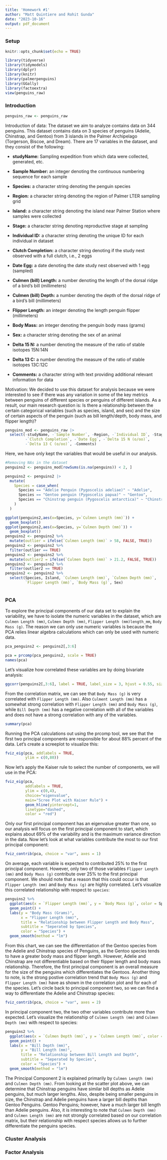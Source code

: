 ```yaml
---
title: 'Homework #1'
author: "Matt Quintiere and Rohit Gunda"
date: "2023-10-16"
output: pdf_document
---
```


### Setup

```r
knitr::opts_chunk$set(echo = TRUE)
```

```r
library(tidyverse)
library(tidymodels)
library(dplyr)
library(knitr)
library(palmerpenguins)
library(GGally)
library(factoextra)
view(penguins_raw)
```

### Introduction

```r
penguins_raw <- penguins_raw
```

Introduction of data: The dataset we aim to analyze contains data on 344 penguins. This dataset contains data on 3 species of penguins (Adelie, Chinstrap, and Gentoo) from 3 islands in the Palmer Archipelago (Torgerson, Biscoe, and Dream). There are 17 variables in the dataset, and they consist of the following:

-   **studyName:** Sampling expedition from which data were collected, generated, etc.

-   **Sample Number:** an integer denoting the continuous numbering sequence for each sample

-   **Species:** a character string denoting the penguin species

-   **Region:** a character string denoting the region of Palmer LTER sampling grid

-   **Island:** a character string denoting the island near Palmer Station where samples were collected

-   **Stage:** a character string denoting reproductive stage at sampling

-   **Individual ID:** a character string denoting the unique ID for each individual in dataset

-   **Clutch Completion:** a character string denoting if the study nest observed with a full clutch, i.e., 2 eggs

-   **Date Egg:** a date denoting the date study nest observed with 1 egg (sampled)

-   **Culmen (bill) Length:** a number denoting the length of the dorsal ridge of a bird's bill (millimeters)

-   **Culmen (bill) Depth:** a number denoting the depth of the dorsal ridge of a bird's bill (millimeters)

-   **Flipper Length:** an integer denoting the length penguin flipper (millimeters)

-   **Body Mass:** an integer denoting the penguin body mass (grams)

-   **Sex:** a character string denoting the sex of an animal

-   **Delta 15 N:** a number denoting the measure of the ratio of stable isotopes 15N:14N

-   **Delta 13 C:** a number denoting the measure of the ratio of stable isotopes 13C:12C

-   **Comments:** a character string with text providing additional relevant information for data

Motivation: We decided to use this dataset for analysis because we were interested to see if there was any variation in some of the key metrics between penguins of different species or penguins of different islands. As a result, our main research question is: Is there a relationship between the certain categorical variables (such as species, island, and sex) and the size of certain aspects of the penguin (such as bill length/depth, body mass, and flipper length)?

```r

penguins_mod <- penguins_raw |>
  select(-studyName, -`Sample Number`, -Region, -`Individual ID`, -Stage, 
         -`Clutch Completion`, -`Date Egg`, -`Delta 15 N (o/oo)`, 
         -`Delta 13 C (o/oo)`, -Comments)

```

Here, we have only kept the variables that would be useful in our analysis.

```r
#Removing NAs in the dataset
penguins2 <- penguins_mod[rowSums(is.na(penguins)) < 2, ]
```

```r
penguins2 <- penguins2 |>
  mutate(
    Species = case_when(
      Species == "Adelie Penguin (Pygoscelis adeliae)" ~ "Adelie",
      Species == "Gentoo penguin (Pygoscelis papua)" ~ "Gentoo",
      Species == "Chinstrap penguin (Pygoscelis antarctica)" ~ "Chinstrap"
    )
  )

ggplot(penguins2,aes(x=Species, y=`Culmen Length (mm)`)) + 
  geom_boxplot() 
ggplot(penguins2,aes(x=Species, y=`Culmen Depth (mm)`)) + 
  geom_boxplot() 
penguins2 <- penguins2 %>% 
  mutate(outlier = ifelse(`Culmen Length (mm)` > 58, FALSE, TRUE))
penguins2 <- penguins2 %>% 
  filter(outlier == TRUE)
penguins2 <- penguins2 %>% 
  mutate(outlier2 = ifelse(`Culmen Depth (mm)` > 21.2, FALSE, TRUE))
penguins2 <- penguins2 %>% 
  filter(outlier2 == TRUE)
penguins2 <- penguins2 %>% 
  select(Species, Island, `Culmen Length (mm)`, `Culmen Depth (mm)`,
         `Flipper Length (mm)`, `Body Mass (g)`, Sex)
  
```

### PCA

To explore the principal components of our data set to explain the variability, we have to isolate the numeric variables in the dataset, which are `Culmen Length (mm)`, `Culmen Depth (mm)`, `Flipper Length (mm)length_mm`, `Body Mass (g)`. The reason we can only use numeric variables is because the PCA relies linear algebra calculations which can only be used with numeric data.

```r
pca_penguins2 <- penguins2[,3:6]

pca = prcomp(pca_penguins2, scale = TRUE)
names(pca)
```

Let's visualize how correlated these variables are by doing bivariate analysis:

```r
ggcorr(penguins2[,3:6], label = TRUE, label_size = 3, hjust = 0.55, size =3)
```

From the correlation matrix, we can see that `Body Mass (g)` is very correlated with `Flipper Length (mm)`. Also `Culment Length (mm)` has a somewhat strong correlation with `Flipper Length (mm)` and `Body Mass (g)`, while `Bill Depth (mm)` has a negative correlation with all of the variables and does not have a strong correlation with any of the variables.

```r
summary(pca)
```

Running the PCA calculations out using the prcomp tool, we see that the first two principal components are responsible for about 88% percent of the data. Let's create a screeplot to visualize this:

```r
fviz_eig(pca, addlabels = TRUE,
         ylim = c(0,80))
```

Now let's apply the Kaiser rule to select the number of components, we will use in the PCA:

```r
fviz_eig(pca, 
         addlabels = TRUE, 
         ylim = c(0,4),
         choice="eigenvalue",
         main="Scree Plot with Kaiser Rule") +
         geom_hline(yintercept=1, 
         linetype="dashed", 
         color = "red")
```

Only our first principal component has an eigenvalue greater than one, so our analysis will focus on the first principal component to start, which explains about 69% of the variability and is the maximum variance direction in the data. Now let's look at what variables contribute the most to our first principal component:

```r
fviz_contrib(pca, choice = "var", axes = 1)
```

On average, each variable is expected to contributed 25% to the first principal component. However, only two of those variables `Flipper Length (mm)` and `Body Mass (g)` contribute over 25% to the first principal component. We should note that a reason that this could occur is that `Flipper Length (mm)` and `Body Mass (g)` are highly correlated. Let's visualize this correlated relationship with respect to `species`:

```r
penguins2 %>% 
  ggplot(aes(x = `Flipper Length (mm)`, y = `Body Mass (g)`, color = Species)) +
  geom_point() +
  labs(y = "Body Mass (Grams)",
       x = "Flipper Length (mm)",
       title = "Relationship between Flipper Length and Body Mass",
       subtitle = "Seperated by Species",
       color = "Species") +
  geom_smooth(method = "lm")
```

From this chart, we can see the differentiation of the Gentoo species from the Adelie and Chinstrap species of Penguins, as the Gentoo species tends to have a greater body mass and flipper length. However, Adelie and Chinstrap are not differentiable based on their flipper length and body mass relationship. Therefore, the first principal component is an overall measure for the size of the penguins which differentiates the Gentoos. Another thing to note, is the strong postive correlation trend that `Body Mass (g)` and `Flipper Length (mm)` have as shown in the correlation plot and for each of the species. Let's circle back to principal component two, so we can find a way to differentiate the Adelie and Chinstrap species:

```r
fviz_contrib(pca, choice = "var", axes = 2)
```

In principal component two, the two other variables contribute more than expected. Let's visualize the relationship of `Culmen Length (mm)` and `Culmen Depth (mm)` with respect to species:

```r
penguins2 %>% 
  ggplot(aes(x = `Culmen Depth (mm)`, y = `Culmen Length (mm)`, color = Species)) +
  geom_point() +
  labs(x = "Bill Depth (mm)",
       y = "Bill Length (mm)",
       title = "Relationship between Bill Length and Depth",
       subtitle = "Seperated by Species",
       color = "Species") +
  geom_smooth(method = "lm")
```

The Principal Component 2 is explained primarily by `Culmen Length (mm)` and `Culmen Depth (mm)`. From looking at the scatter plot above, we can determine that Chinstrap penguins have similar bill depths as Adelie penguins, but much larger lengths. Also, despite being smaller penguins in size, the Chinstrap and Adelie penguins have a larger bill depths than Gentoo Penguins. Gentoo Penguins; however, have a much larger bill length than Adelie penguins. Also, it is interesting to note that `Culmen Depth (mm)` and `Culmen Length (mm)` are not strongly correlated based on our correlation matrix, but their relationship with respect species allows us to further differentiate the penguins species.

### Cluster Analysis

### Factor Analysis

